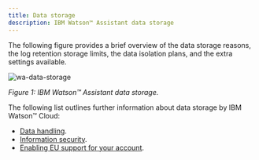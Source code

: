 ```yaml
---
title: Data storage
description: IBM Watson™ Assistant data storage
---
```


The following figure provides a brief overview of the data storage reasons, the log retention storage limits, the data isolation plans, and the extra settings available.

![wa-data-storage](../../images/wa-data-storage.png)

<Caption>

*Figure 1: IBM Watson™ Assistant data storage.*

</Caption>

The following list outlines further information about data storage by IBM Watson™ Cloud:

* [Data handling](https://cloud.ibm.com/apidocs/assistant-v2#data-handling).
* [Information security](https://cloud.ibm.com/docs/assistant?topic=assistant-information-security).
* [Enabling EU support for your account](https://cloud.ibm.com/docs/account?topic=account-eu-supported#eu-hipaa-supported).
